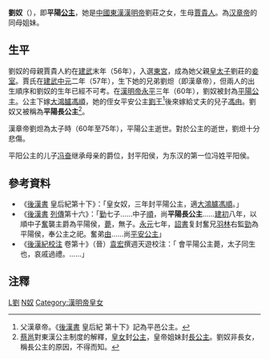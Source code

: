 {{otheruses|subject=[[東漢|東漢]][[漢明帝|漢明帝]]女兒'''平陽公主'''|other=歷史上的其他的平陽公主|平陽公主}}
{{東亞女性歷史人物
| 名稱=平阳公主
| 身份=[[汉朝|汉朝]]公主
| 畫像=
| 說明=
| 姓=刘
| 名=奴
| 封爵=[[公主|公主]]
| 位號=
| 封號=平阳公主，平阳长公主
| 出生年=50年代或60年前
| 逝世年=60年代或75年前
| 諡號=
| 墳墓=
| 父親=[[汉明帝|汉明帝刘庄]]
| 同胞兄弟=[[汉章帝|汉章帝刘炟]]
| 母親=[[賈貴人|賈貴人]]
|}}

'''劉奴'''（{{bd|1世紀||1世紀|60年代或70年代|catIdx=Liu,劉}}），即'''平陽[[公主|公主]]'''，她是[[中國|中國]][[東漢|東漢]][[漢明帝|漢明帝]]劉莊之女，生母[[賈貴人|賈貴人]]。為[[汉章帝|汉章帝]]的同母姐妹。

== 生平 ==
劉奴的母親賈貴人約在[[建武_(漢光武帝)|建武]]末年（56年），入選[[東宮|東宮]]，成為她父親[[皇太子|皇太子]]劉莊的[[妾|妾室]]。賈氏在[[建武中元|建武中元]]二年（57年），生下她的兄弟劉炟（即漢章帝），但兩人的出生順序和劉奴的生年已經不可考。在[[漢明帝|漢明帝]][[永平_(東漢)|永平]]三年（60年），劉奴被封為[[平陽公主|平陽公主]]。公主下嫁[[大鴻臚|大鴻臚]][[馮順|馮順]]，她的侄女平安公主[[劉王|劉王]]<ref>父漢章帝。《[[後漢書|後漢書]] 皇后紀 第十下》記為平邑公主。</ref>後來嫁給丈夫的兒子[[馮由|馮由]]。劉奴又被稱為'''平陽長公主'''<ref>[[蔡邕|蔡邕]]對東漢公主制度的解釋，[[皇女|皇女]]封[[公主|公主]]，皇帝姐妹封[[長公主|長公主]]。劉奴非長女，稱長公主的原因，不得而知。 </ref>。

漢章帝劉炟為太子時（60年至75年），平陽公主逝世。對於公主的逝世，劉炟十分悲傷。

平阳公主的儿子[[冯奋|冯奋]]继承母亲的爵位，封平阳侯，为东汉的第一位冯姓平阳侯。

== 參考資料 ==
*《[[後漢書|後漢書]] 皇后紀第十下》：「皇女奴，三年封平陽公主，適[[大鴻臚|大鴻臚]][[馮順|馮順]]。」
*《[[後漢書|後漢書]] [[列傳|列傳]]第十六》：「[[馮勤|勤]]七子......中子[[馮順|順]]，尚'''平陽長公主'''......[[建初_(漢章帝)|建初]]八年，以順中子[[馮奮|奮]]襲主爵為平陽侯，[[薨|薨]]，無子。[[永元_(漢和帝)|永元]]七年，[[詔書|詔書]]复封奮兄[[羽林|羽林]]右監[[馮勁|勁]]為平陽侯，奉公主之祀。奮弟[[馮由|由]]......尚[[劉王|平安公主]]」
*《[[後漢紀校注|後漢紀校注]] 卷第十》（晉）[[袁宏|袁宏]]撰週天遊校注：「 會平陽公主薨，太子同生也，哀戚過禮。......」

== 注釋 ==
<references />

[[Category:東漢公主|L劉]]
[[Category:劉姓|N奴]]
[[Category:漢明帝皇女|Category:漢明帝皇女]]